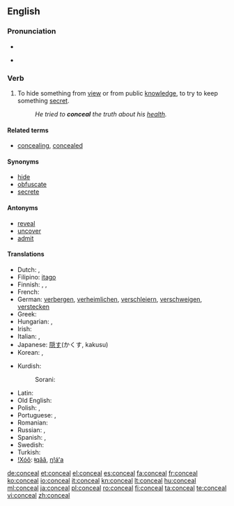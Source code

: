 ==English==

===Pronunciation===
* {{audio|en-us-conceal.ogg|Audio (US)}}

* {{rhymes|iːl}}

===Verb===
{{en-verb}}

# {{transitive}} To hide something from [[view]] or from public [[knowledge]], to try to keep something [[secret]].
#: ''He tried to '''conceal''' the truth about his [[health]].''

====Related terms====
* [[concealing]], [[concealed]]

====Synonyms====
* [[hide]]
* [[obfuscate]]
* [[secrete]]

====Antonyms====
* [[reveal]]
* [[uncover]]
* [[admit]]

====Translations====
{{trans-top|to hide something}}
* Dutch: {{t+|nl|verbergen}}, {{t+|nl|verstoppen}}
* Filipino: [[itago]]
* Finnish: {{t+|fi|kätkeä}}, {{t+|fi|salata}}, {{t+|fi|peittää}}
* French: {{t+|fr|dissimuler}}
* German: [[verbergen]], [[verheimlichen]], [[verschleiern]], [[verschweigen]], [[verstecken]]
* Greek: {{t+|el|αποκρύπτω}}
* Hungarian: {{t-|hu|titkol}},  {{t|hu|eltitkol}}
* Irish: {{t-|ga|ceil|xs=Irish}}
* Italian: {{t+|it|nascondere}},  {{t+|it|celare}}
* Japanese: [[隠す]](かくす, kakusu)
* Korean: {{t+|ko|숨기다|sc=Hang}}, {{t+|ko|감추다|sc=Hang}}
{{trans-mid}}
* Kurdish:
*: Sorani: {{t|ku|شاردنه‌وه‌|tr=shArdinawa|sc=ku-Arab}}
* Latin: {{t-|la|occulo|alt=occulō}}
* Old English: {{t-|ang|miþan|alt=mīþan|xs=Old English}}
* Polish: {{t+|pl|ukrywać}}, {{t+|pl|chować}}
* Portuguese: {{t+|pt|esconder}}, {{t+|pt|omitir}}
* Romanian: {{t+|ro|ascunde}}
* Russian: {{t+|ru|скрывать|tr=skryvát'}} {{impf}}, {{t|ru|скрыть|tr=skryt'}} {{pf}}
* Spanish: {{t+|es|esconder}}, {{t+|es|ocultar}}
* Swedish: {{t+|sv|dölja}}
* Turkish: {{t+|tr|gizlemek}}
* [[!Xóõ]]: [[ǂqââ]], [[ŋ!áʻa]]
{{trans-bottom}}

[[de:conceal]]
[[et:conceal]]
[[el:conceal]]
[[es:conceal]]
[[fa:conceal]]
[[fr:conceal]]
[[ko:conceal]]
[[io:conceal]]
[[it:conceal]]
[[kn:conceal]]
[[lt:conceal]]
[[hu:conceal]]
[[ml:conceal]]
[[ja:conceal]]
[[pl:conceal]]
[[ro:conceal]]
[[fi:conceal]]
[[ta:conceal]]
[[te:conceal]]
[[vi:conceal]]
[[zh:conceal]]